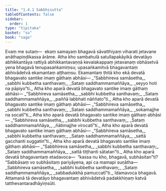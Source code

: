 ```yaml
---
title: "1.4.1 Sabbhisutta"
tableOfContents: false
sidebar:
  order: 1
type: "tipitaka"
basket: "su"
book: "saga"
---
```



<DynamicBreadcrumb />

<Division number="31" book="saga">

<Paragraph number="127" book="saga">
Evaṃ me sutaṃ—  ekaṃ samayaṃ bhagavā sāvatthiyaṃ viharati jetavane anāthapiṇḍikassa ārāme. Atha kho sambahulā satullapakāyikā devatāyo abhikkantāya rattiyā abhikkantavaṇṇā kevalakappaṃ jetavanaṃ obhāsetvā yena bhagavā tenupasaṅkamiṃsu; upasaṅkamitvā bhagavantaṃ abhivādetvā ekamantaṃ aṭṭhaṃsu. Ekamantaṃ ṭhitā kho ekā devatā bhagavato santike imaṃ gāthaṃ abhāsi—
</Paragraph>

<Paragraph number="128" type="verses" book="saga">
_“Sabbhireva samāsetha,_  
_sabbhi kubbetha santhavaṃ;_  
_Sataṃ saddhammamaññāya,_  
_seyyo hoti na pāpiyo”ti._  

</Paragraph>

<Paragraph number="129" book="saga">
Atha kho aparā devatā bhagavato santike imaṃ gāthaṃ abhāsi—
</Paragraph>

<Paragraph number="130" type="verses" book="saga">
_“Sabbhireva samāsetha,_  
_sabbhi kubbetha santhavaṃ;_  
_Sataṃ saddhammamaññāya,_  
_paññā labbhati nāññato”ti._  

</Paragraph>

<Paragraph number="131" book="saga">
Atha kho aparā devatā bhagavato santike imaṃ gāthaṃ abhāsi—
</Paragraph>

<Paragraph number="132" type="verses" book="saga">
_“Sabbhireva samāsetha,_  
_sabbhi kubbetha santhavaṃ;_  
_Sataṃ saddhammamaññāya,_  
_sokamajjhe na socatī”ti._  

</Paragraph>

<Paragraph number="133" book="saga">
Atha kho aparā devatā bhagavato santike imaṃ gāthaṃ abhāsi—
</Paragraph>

<Paragraph number="134" type="verses" book="saga">
_“Sabbhireva samāsetha,_  
_sabbhi kubbetha santhavaṃ;_  
_Sataṃ saddhammamaññāya,_  
_ñātimajjhe virocatī”ti._  

</Paragraph>

<Paragraph number="135" book="saga">
Atha kho aparā devatā bhagavato santike imaṃ gāthaṃ abhāsi—
</Paragraph>

<Paragraph number="136" type="verses" book="saga">
_“Sabbhireva samāsetha,_  
_sabbhi kubbetha santhavaṃ;_  
_Sataṃ saddhammamaññāya,_  
_sattā gacchanti suggatin”ti._  

</Paragraph>

<Paragraph number="137" book="saga">
Atha kho aparā devatā bhagavato santike imaṃ gāthaṃ abhāsi—
</Paragraph>

<Paragraph number="138" type="verses" book="saga">
_“Sabbhireva samāsetha,_  
_sabbhi kubbetha santhavaṃ;_  
_Sataṃ saddhammamaññāya,_  
_sattā tiṭṭhanti sātatan”ti._  

</Paragraph>

<Paragraph number="139" book="saga">
Atha kho aparā devatā bhagavantaṃ etadavoca—  “kassa nu kho, bhagavā, subhāsitan”ti?
</Paragraph>

<Paragraph number="140" book="saga">
“Sabbāsaṃ vo subhāsitaṃ pariyāyena, api ca mamapi suṇātha—
</Paragraph>

<Paragraph number="141" type="verses" book="saga">
_Sabbhireva samāsetha,_  
_sabbhi kubbetha santhavaṃ;_  
_Sataṃ saddhammamaññāya,_  
_sabbadukkhā pamuccatī”ti._  

</Paragraph>

<Paragraph number="142" book="saga">
Idamavoca bhagavā. Attamanā tā devatāyo bhagavantaṃ abhivādetvā padakkhiṇaṃ katvā tatthevantaradhāyiṃsūti.
</Paragraph>
</Division>